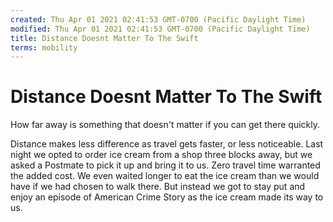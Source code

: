 ```yaml
---
created: Thu Apr 01 2021 02:41:53 GMT-0700 (Pacific Daylight Time)
modified: Thu Apr 01 2021 02:41:53 GMT-0700 (Pacific Daylight Time)
title: Distance Doesnt Matter To The Swift
terms: mobility
---
```


# Distance Doesnt Matter To The Swift

How far away is something that doesn't matter if you can get there quickly.

Distance makes less difference as travel gets faster, or less noticeable. Last night we opted to order ice cream from a shop three blocks away, but we asked a Postmate to pick it up and bring it to us. Zero travel time warranted the added cost. We even waited longer to eat the ice cream than we would have if we had chosen to walk there. But instead we got to stay put and enjoy an episode of American Crime Story as the ice cream made its way to us.
